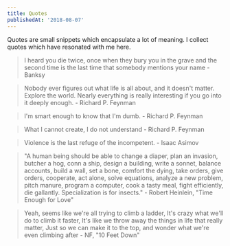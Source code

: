 ```yaml
---
title: Quotes
publishedAt: '2018-08-07'
---
```


Quotes are small snippets which encapsulate a lot of meaning. I collect quotes
which have resonated with me here.


> I heard you die twice, once when they bury you in the grave and the second time is the last time that somebody mentions your name - Banksy

> Nobody ever figures out what life is all about, and it doesn't matter. Explore the world. Nearly everything is really interesting if you go into it deeply enough. - Richard P. Feynman

> I'm smart enough to know that I'm dumb. - Richard P. Feynman

> What I cannot create, I do not understand - Richard P. Feynman

> Violence is the last refuge of the incompetent. - Isaac Asimov

> "A human being should be able to change a diaper, plan an invasion, butcher a hog, conn a ship, design a building, write a sonnet, balance accounts, build a wall, set a bone, comfort the dying, take orders, give orders, cooperate, act alone, solve equations, analyze a new problem, pitch manure, program a computer, cook a tasty meal, fight efficiently, die gallantly. Specialization is for insects." - Robert Heinlein, "Time Enough for Love"

> Yeah, seems like we're all trying to climb a ladder, It's crazy what we'll do to climb it faster, It's like we throw away the things in life that really matter, Just so we can make it to the top, and wonder what we're even climbing after - NF, "10 Feet Down"
